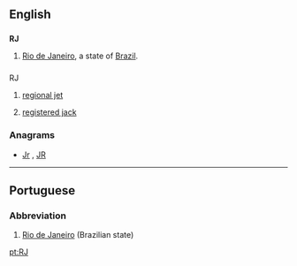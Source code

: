 ==English==

==={{abbreviation}}===
'''RJ'''

# [[Rio de Janeiro]], a state of [[Brazil]].

==={{initialism}}===
;RJ

# {{aviation}} [[regional jet]]
# {{telecommunication}} [[registered jack]]

===Anagrams===
* [[Jr#English|Jr]] , [[JR#English|JR]]


----

==Portuguese==

===Abbreviation===
{{infl|pt|abbreviation}}

# [[Rio de Janeiro]] (Brazilian state)

[[pt:RJ]]